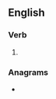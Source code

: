{{also|procréâtes}}
==English==

===Verb===
{{head|en|verb form}}

# {{en-third-person singular of|procreate}}

===Anagrams===
* {{anagrams|en|a=aceeoprrst|case report|postcareer|retroscape}}